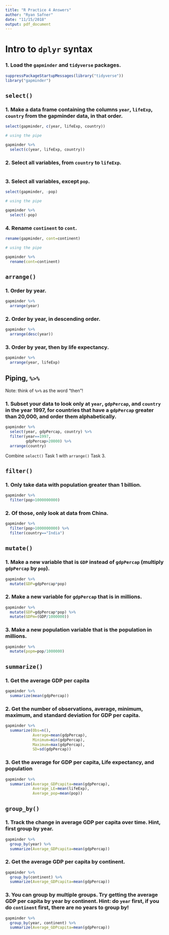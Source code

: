 ```yaml
---
title: "R Practice 4 Answers"
author: "Ryan Safner"
date: "11/15/2018"
output: pdf_document
---
```


# Intro to `dplyr` syntax

### 1. Load the `gapminder` and `tidyverse` packages. 

```r
suppressPackageStartupMessages(library("tidyverse"))
library("gapminder")
```

## `select()`

### 1. Make a data frame containing the columns `year`, `lifeExp`, `country` from the gapminder data, in that order.

```r
select(gapminder, c(year, lifeExp, country))

# using the pipe

gapminder %>%
  select(c(year, lifeExp, country))
```

### 2. Select all variables, from `country` to `lifeExp`. 

```r

```

### 3. Select all variables, except `pop`.

```r
select(gapminder, -pop)

# using the pipe

gapminder %>%
  select(-pop)
```

### 4. Rename `continent` to `cont`.

```r
rename(gapminder, cont=continent)

# using the pipe

gapminder %>%
  rename(cont=continent)
```

## `arrange()`

### 1. Order by year.

```r
gapminder %>%
  arrange(year)
```

### 2. Order by year, in descending order.

```r
gapminder %>%
  arrange(desc(year))
```

### 3. Order by year, then by life expectancy.

```r
gapminder %>%
  arrange(year, lifeExp)
```

## Piping, `%>%`

Note: think of `%>%` as the word "then"!

### 1. Subset your data to look only at `year`, `gdpPercap`, and `country` in the year 1997, for countries that have a `gdpPercap` greater than 20,000, and order them alphabetically. 

```r
gapminder %>%
  select(year, gdpPercap, country) %>%
  filter(year==1997,
         gdpPercap>20000) %>%
  arrange(country)
```

Combine `select()` Task 1 with `arrange()` Task 3.

## `filter()`

### 1. Only take data with population greater than 1 billion.

```r
gapminder %>%
  filter(pop>1000000000)
```

### 2. Of those, only look at data from China. 

```r
gapminder %>%
  filter(pop>1000000000) %>%
  filter(country=="India")
```

## `mutate()`

### 1. Make a new variable that is `GDP` instead of `gdpPercap` (multiply `gdpPercap` by `pop`).

```r
gapminder %>%
  mutate(GDP=gdpPercap*pop)
```

### 2. Make a new variable for `gdpPercap` that is in millions.  

```r
gapminder %>%
  mutate(GDP=gdpPercap*pop) %>%
  mutate(GDPm=(GDP/1000000))
```

### 3. Make a new population variable that is the population in millions. 

```r
gapminder %>%
  mutate(popm=pop/1000000)
```

## `summarize()`

### 1. Get the average GDP per capita

```r
gapminder %>%
  summarize(mean(gdpPercap))
```

### 2. Get the number of observations, average, minimum, maximum, and standard deviation for GDP per capita.

```r
gapminder %>%
  summarize(Obs=n(),
            Average=mean(gdpPercap),
            Minimum=min(gdpPercap),
            Maximum=max(gdpPercap),
            SD=sd(gdpPercap))
```

### 3. Get the average for GDP per capita, Life expectancy, and population

```r
gapminder %>%
  summarize(Average_GDPcapita=mean(gdpPercap),
            Average_LE=mean(lifeExp),
            Average_pop=mean(pop))
```

## `group_by()`

### 1. Track the change in average GDP per capita over time. Hint, first group by year. 

```r
gapminder %>%
  group_by(year) %>%
  summarize(Average_GDPcapita=mean(gdpPercap))
```

### 2. Get the average GDP per capita by continent.

```r
gapminder %>%
  group_by(continent) %>%
  summarize(Average_GDPcapita=mean(gdpPercap))
```

### 3. You can group by multiple groups. Try getting the average GDP per capita by year by continent. Hint: do `year` first, if you do `continent` first, there are no years to group by! 

```r
gapminder %>%
  group_by(year, continent) %>%
  summarize(Average_GDPcapita=mean(gdpPercap))
```


